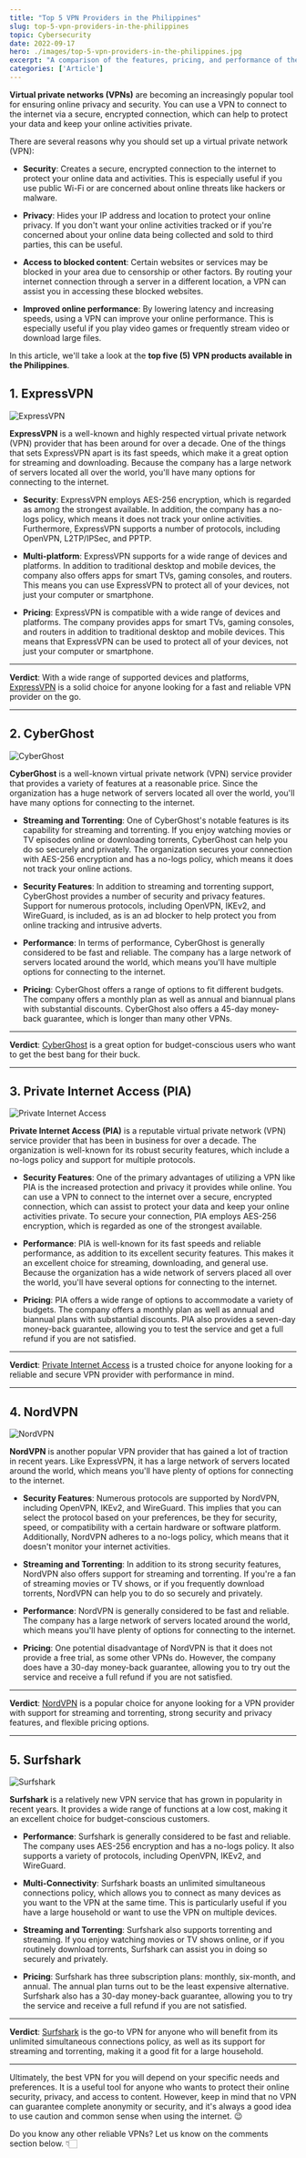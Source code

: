 ```yaml
---
title: "Top 5 VPN Providers in the Philippines"
slug: top-5-vpn-providers-in-the-philippines
topic: Cybersecurity
date: 2022-09-17
hero: ./images/top-5-vpn-providers-in-the-philippines.jpg
excerpt: "A comparison of the features, pricing, and performance of the five best and most reliable VPN providers in the Philippines that match your needs"
categories: ['Article']
---
```


**Virtual private networks (VPNs)** are becoming an increasingly popular tool for ensuring online privacy and security. You can use a VPN to connect to the internet via a secure, encrypted connection, which can help to protect your data and keep your online activities private.

There are several reasons why you should set up a virtual private network (VPN):

* **Security**: Creates a secure, encrypted connection to the internet to protect your online data and activities. This is especially useful if you use public Wi-Fi or are concerned about online threats like hackers or malware.

* **Privacy**: Hides your IP address and location to protect your online privacy. If you don't want your online activities tracked or if you're concerned about your online data being collected and sold to third parties, this can be useful.

* **Access to blocked content**: Certain websites or services may be blocked in your area due to censorship or other factors. By routing your internet connection through a server in a different location, a VPN can assist you in accessing these blocked websites.

* **Improved online performance**: By lowering latency and increasing speeds, using a VPN can improve your online performance. This is especially useful if you play video games or frequently stream video or download large files.

In this article, we'll take a look at the **top five (5) VPN products available in the Philippines**.

## 1. ExpressVPN

![ExpressVPN](./images/expressvpn.jpg)

**ExpressVPN** is a well-known and highly respected virtual private network (VPN) provider that has been around for over a decade. One of the things that sets ExpressVPN apart is its fast speeds, which make it a great option for streaming and downloading. Because the company has a large network of servers located all over the world, you'll have many options for connecting to the internet.

* **Security**: ExpressVPN employs AES-256 encryption, which is regarded as among the strongest available. In addition, the company has a no-logs policy, which means it does not track your online activities. Furthermore, ExpressVPN supports a number of protocols, including OpenVPN, L2TP/IPSec, and PPTP.

* **Multi-platform**: ExpressVPN supports for a wide range of devices and platforms. In addition to traditional desktop and mobile devices, the company also offers apps for smart TVs, gaming consoles, and routers. This means you can use ExpressVPN to protect all of your devices, not just your computer or smartphone.

* **Pricing**: ExpressVPN is compatible with a wide range of devices and platforms. The company provides apps for smart TVs, gaming consoles, and routers in addition to traditional desktop and mobile devices. This means that ExpressVPN can be used to protect all of your devices, not just your computer or smartphone.

<hr />

**Verdict**: With a wide range of supported devices and platforms, <a href='https://bit.ly/ExpressVPNPH' target='_blank' rel='nofollow'>ExpressVPN</a> is a solid choice for anyone looking for a fast and reliable VPN provider on the go.

<hr />

## 2. CyberGhost

![CyberGhost](./images/cyberghost.jpg)

**CyberGhost** is a well-known virtual private network (VPN) service provider that provides a variety of features at a reasonable price. Since the organization has a huge network of servers located all over the world, you'll have many options for connecting to the internet.

* **Streaming and Torrenting**: One of CyberGhost's notable features is its capability for streaming and torrenting. If you enjoy watching movies or TV episodes online or downloading torrents, CyberGhost can help you do so securely and privately. The organization secures your connection with AES-256 encryption and has a no-logs policy, which means it does not track your online actions.

* **Security Features**: In addition to streaming and torrenting support, CyberGhost provides a number of security and privacy features. Support for numerous protocols, including OpenVPN, IKEv2, and WireGuard, is included, as is an ad blocker to help protect you from online tracking and intrusive adverts.

* **Performance**: In terms of performance, CyberGhost is generally considered to be fast and reliable. The company has a large network of servers located around the world, which means you'll have multiple options for connecting to the internet.

* **Pricing**: CyberGhost offers a range of options to fit different budgets. The company offers a monthly plan as well as annual and biannual plans with substantial discounts. CyberGhost also offers a 45-day money-back guarantee, which is longer than many other VPNs.

<hr />

**Verdict**: <a href='https://bit.ly/CyberGhostVPNPH' target='_blank' rel='nofollow'>CyberGhost</a> is a great option for budget-conscious users who want to get the best bang for their buck.


<hr />

## 3. Private Internet Access (PIA)

![Private Internet Access](./images/private-internet-access.jpg)

**Private Internet Access (PIA)** is a reputable virtual private network (VPN) service provider that has been in business for over a decade. The organization is well-known for its robust security features, which include a no-logs policy and support for multiple protocols.

* **Security Features**: One of the primary advantages of utilizing a VPN like PIA is the increased protection and privacy it provides while online. You can use a VPN to connect to the internet over a secure, encrypted connection, which can assist to protect your data and keep your online activities private. To secure your connection, PIA employs AES-256 encryption, which is regarded as one of the strongest available.

* **Performance**: PIA is well-known for its fast speeds and reliable performance, as addition to its excellent security features. This makes it an excellent choice for streaming, downloading, and general use. Because the organization has a wide network of servers placed all over the world, you'll have several options for connecting to the internet.

* **Pricing**: PIA offers a wide range of options to accommodate a variety of budgets. The company offers a monthly plan as well as annual and biannual plans with substantial discounts. PIA also provides a seven-day money-back guarantee, allowing you to test the service and get a full refund if you are not satisfied.

<hr />

**Verdict**: <a href='https://bit.ly/PrivateInternetAccessVPNPH' target='_blank' rel='nofollow'>Private Internet Access</a> is a trusted choice for anyone looking for a reliable and secure VPN provider with performance in mind.

<hr />

## 4. NordVPN

![NordVPN](./images/nordvpn.jpg)

**NordVPN** is another popular VPN provider that has gained a lot of traction in recent years. Like ExpressVPN, it has a large network of servers located around the world, which means you'll have plenty of options for connecting to the internet.

* **Security Features**: Numerous protocols are supported by NordVPN, including OpenVPN, IKEv2, and WireGuard. This implies that you can select the protocol based on your preferences, be they for security, speed, or compatibility with a certain hardware or software platform. Additionally, NordVPN adheres to a no-logs policy, which means that it doesn't monitor your internet activities.

* **Streaming and Torrenting**: In addition to its strong security features, NordVPN also offers support for streaming and torrenting. If you're a fan of streaming movies or TV shows, or if you frequently download torrents, NordVPN can help you to do so securely and privately.

* **Performance**: NordVPN is generally considered to be fast and reliable. The company has a large network of servers located around the world, which means you'll have plenty of options for connecting to the internet.

* **Pricing**: One potential disadvantage of NordVPN is that it does not provide a free trial, as some other VPNs do. However, the company does have a 30-day money-back guarantee, allowing you to try out the service and receive a full refund if you are not satisfied.

<hr />

**Verdict**: <a href='https://bit.ly/NordVPNPH' target='_blank' rel='nofollow'>NordVPN</a> is a popular choice for anyone looking for a VPN provider with support for streaming and torrenting, strong security and privacy features, and flexible pricing options.

<hr />

## 5. Surfshark

![Surfshark](./images/surfshark.jpg)

**Surfshark** is a relatively new VPN service that has grown in popularity in recent years. It provides a wide range of functions at a low cost, making it an excellent choice for budget-conscious customers.

* **Performance**: Surfshark is generally considered to be fast and reliable. The company uses AES-256 encryption and has a no-logs policy. It also supports a variety of protocols, including OpenVPN, IKEv2, and WireGuard.

* **Multi-Connectivity**: Surfshark boasts an unlimited simultaneous connections policy, which allows you to connect as many devices as you want to the VPN at the same time. This is particularly useful if you have a large household or want to use the VPN on multiple devices.

* **Streaming and Torrenting**: Surfshark also supports torrenting and streaming. If you enjoy watching movies or TV shows online, or if you routinely download torrents, Surfshark can assist you in doing so securely and privately.

* **Pricing**: Surfshark has three subscription plans: monthly, six-month, and annual. The annual plan turns out to be the least expensive alternative. Surfshark also has a 30-day money-back guarantee, allowing you to try the service and receive a full refund if you are not satisfied.

<hr />

**Verdict**: <a href='https://bit.ly/SurfSharkVPNPH' target='_blank' rel='nofollow'>Surfshark</a> is the go-to VPN for anyone who will benefit from its unlimited simultaneous connections policy, as well as its support for streaming and torrenting, making it a good fit for a large household.

<hr />

Ultimately, the best VPN for you will depend on your specific needs and preferences. It is a useful tool for anyone who wants to protect their online security, privacy, and access to content. However, keep in mind that no VPN can guarantee complete anonymity or security, and it's always a good idea to use caution and common sense when using the internet. 😉

Do you know any other reliable VPNs? Let us know on the comments section below. 👇🏻
